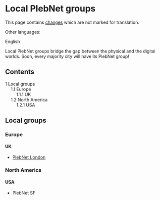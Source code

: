 <span id="local-plebnet-groups"></span>
= Local PlebNet groups =

<div class="mw-pt-translate-header noprint nomobile" dir="ltr" lang="en">

This page contains <span class="plainlinks">[[/plebnet.wiki/index.php?title=Local_PlebNet_groups&oldid=2033&diff=2259|changes]]</span> which are not marked for translation.

</div>
<div class="mw-parser-output">

<div class="mw-pt-languages noprint" lang="en" dir="ltr">

<div class="mw-pt-languages-label">

Other languages:

</div>
<div class="mw-pt-languages-list">

<span class="mw-pt-languages-ui mw-pt-languages-selected mw-pt-progress mw-pt-progress--complete" lang="en">English</span>

</div>

</div>
Local PlebNet groups bridge the gap between the physical and the digital worlds. Soon, every majority city will have its PlebNet group!

<div id="toc" class="toc" role="navigation" aria-labelledby="mw-toc-heading">

<div class="toctitle" lang="en" dir="ltr">

<span id="mw-toc-heading"></span>
== Contents ==

<span class="toctogglespan"></span>

</div>
* [[#Local_groups|<span class="tocnumber">1</span> <span class="toctext">Local groups</span>]]
** [[#Europe|<span class="tocnumber">1.1</span> <span class="toctext">Europe</span>]]
*** [[#UK|<span class="tocnumber">1.1.1</span> <span class="toctext">UK</span>]]
** [[#North_America|<span class="tocnumber">1.2</span> <span class="toctext">North America</span>]]
*** [[#USA|<span class="tocnumber">1.2.1</span> <span class="toctext">USA</span>]]


</div>
<span id="local-groups"></span>
== <span id="Local_groups" class="mw-headline">Local groups</span> ==

<span id="europe"></span>
=== <span id="Europe" class="mw-headline">Europe</span> ===

<span id="uk"></span>
==== <span id="UK" class="mw-headline">UK</span> ====

* [https://t.me/plebnetlondon PlebNet London]

<span id="north-america"></span>
=== <span id="North_America" class="mw-headline">North America</span> ===

<span id="usa"></span>
==== <span id="USA" class="mw-headline">USA</span> ====

* PlebNet SF


</div>
